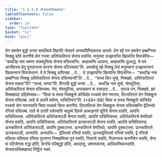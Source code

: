 ```yaml
---
title: "1.5.5.9 सेनावाससिक्खापद"
tableOfContents: false
sidebar:
  order: 10
type: "tipitaka"
basket: "vi"
book: "paci"
---
```



<DynamicBreadcrumb />

<Division number="317" book="paci">

<Paragraph number="995" book="paci">
तेन समयेन बुद्धो भगवा सावत्थियं विहरति जेतवने अनाथपिण्डिकस्स आरामे. तेन खो पन समयेन छब्बग्गिया भिक्खू सति करणीये सेनं गन्त्वा अतिरेकतिरत्तं सेनाय वसन्ति. मनुस्सा उज्झायन्ति खिय्यन्ति विपाचेन्ति—  “कथञ्हि नाम समणा सक्यपुत्तिया सेनाय वसिस्सन्ति. अम्हाकम्पि अलाभा, अम्हाकम्पि दुल्लद्धं, ये मयं आजीवस्स हेतु पुत्तदारस्स कारणा सेनाय पटिवसामा”ति.
</Paragraph>

<Paragraph number="996" book="paci">
अस्सोसुं खो भिक्खू तेसं मनुस्सानं उज्झायन्तानं खिय्यन्तानं विपाचेन्तानं. ये ते भिक्खू अप्पिच्छा …पे…  ते उज्झायन्ति खिय्यन्ति विपाचेन्ति—  “कथञ्हि नाम छब्बग्गिया भिक्खू अतिरेकतिरत्तं सेनाय वसिस्सन्ती”ति …पे…  “सच्चं किर तुम्हे, भिक्खवे, अतिरेकतिरत्तं सेनाय वसथा”ति? “सच्चं, भगवा”ति. विगरहि बुद्धो भगवा …पे…  कथञ्हि नाम तुम्हे, मोघपुरिसा, अतिरेकतिरत्तं सेनाय वसिस्सथ. नेतं, मोघपुरिसा, अप्पसन्नानं वा पसादाय …पे…  एवञ्च पन, भिक्खवे, इमं सिक्खापदं उद्दिसेय्याथ—
</Paragraph>

</Division>
<Division number="318" book="paci">

<Paragraph number="997" book="paci">
<Emphasis>“सिया च तस्स भिक्खुनो कोचिदेव पच्चयो सेनं गमनाय, दिरत्ततिरत्तं तेन भिक्खुना सेनाय वसितब्बं. ततो चे उत्तरि वसेय्य, पाचित्तियन्”</Emphasis>ति. (*49*:<Emphasis>98</Emphasis>)
</Paragraph>

</Division>
<Division number="319" book="paci">

<Paragraph number="998" book="paci">
<Emphasis>सिया च तस्स भिक्खुनो कोचिदेव पच्चयो सेनं गमनाया</Emphasis>ति सिया पच्चयो सिया करणीयं.
</Paragraph>

<Paragraph number="999" book="paci">
<Emphasis>दिरत्ततिरत्तं तेन भिक्खुना सेनाय वसितब्बन्</Emphasis>ति द्वेतिस्सो रत्तियो वसितब्बं.
</Paragraph>

<Paragraph number="1000" book="paci">
<Emphasis>ततो चे उत्तरि वसेय्या</Emphasis>ति चतुत्थे दिवसे अत्थङ्गते सूरिये सेनाय वसति, आपत्ति पाचित्तियस्स.
</Paragraph>

</Division>
<Division number="320" book="paci">

<Paragraph number="1001" book="paci">
अतिरेकतिरत्ते अतिरेकसञ्ञी सेनाय वसति, आपत्ति पाचित्तियस्स. अतिरेकतिरत्ते वेमतिको सेनाय वसति, आपत्ति पाचित्तियस्स. अतिरेकतिरत्ते ऊनकसञ्ञी सेनाय वसति, आपत्ति पाचित्तियस्स.
</Paragraph>

<Paragraph number="1002" book="paci">
ऊनकतिरत्ते अतिरेकसञ्ञी, आपत्ति दुक्कटस्स. ऊनकतिरत्ते वेमतिको, आपत्ति दुक्कटस्स. ऊनकतिरत्ते ऊनकसञ्ञी, अनापत्ति.
</Paragraph>

</Division>
<Division number="321" book="paci">

<Paragraph number="1003" book="paci">
अनापत्ति—  द्वेतिस्सो रत्तियो वसति, ऊनकद्वेतिस्सो रत्तियो वसति, द्वे रत्तियो वसित्वा ततियाय रत्तिया पुरारुणा निक्खमित्वा पुन वसति, गिलानो वसति, गिलानस्स करणीयेन वसति, सेना वा पटिसेनाय रुद्धा होति, केनचि पलिबुद्धो होति, आपदासु, उम्मत्तकस्स, आदिकम्मिकस्साति.

</Paragraph>
</Division>

<Paragraph number="1004" type="center" book="paci">
सेनावाससिक्खापदं निट्ठितं नवमं.
</Paragraph>